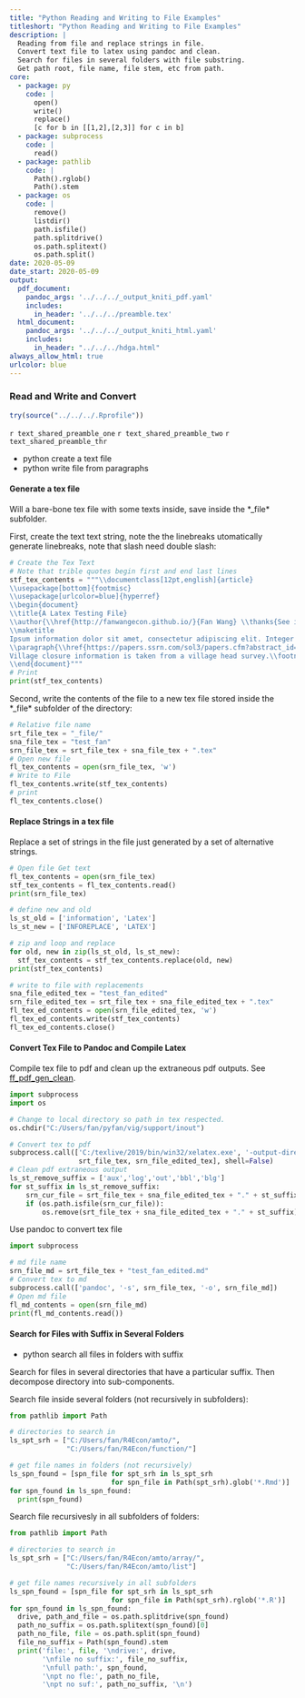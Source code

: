 ```yaml
---
title: "Python Reading and Writing to File Examples"
titleshort: "Python Reading and Writing to File Examples"
description: |
  Reading from file and replace strings in file.
  Convert text file to latex using pandoc and clean. 
  Search for files in several folders with file substring.
  Get path root, file name, file stem, etc from path.
core:
  - package: py
    code: |
      open()
      write()
      replace()
      [c for b in [[1,2],[2,3]] for c in b]
  - package: subprocess
    code: |
      read()
  - package: pathlib
    code: |
      Path().rglob()
      Path().stem
  - package: os
    code: |
      remove()
      listdir()
      path.isfile()
      path.splitdrive()
      os.path.splitext()
      os.path.split()
date: 2020-05-09
date_start: 2020-05-09
output:
  pdf_document:
    pandoc_args: '../../../_output_kniti_pdf.yaml'
    includes:
      in_header: '../../../preamble.tex'
  html_document:
    pandoc_args: '../../../_output_kniti_html.yaml'
    includes:
      in_header: "../../../hdga.html"
always_allow_html: true
urlcolor: blue
---
```


### Read and Write and Convert

```r
try(source("../../../.Rprofile"))
```

`r text_shared_preamble_one`
`r text_shared_preamble_two`
`r text_shared_preamble_thr`

- python create a text file
- python write file from paragraphs


#### Generate a tex file

Will a bare-bone tex file with some texts inside, save inside the *_file* subfolder.

First, create the text text string, note the the linebreaks utomatically generate linebreaks, note that slash need double slash:

```python
# Create the Tex Text
# Note that trible quotes begin first and end last lines
stf_tex_contents = """\\documentclass[12pt,english]{article}
\\usepackage[bottom]{footmisc}
\\usepackage[urlcolor=blue]{hyperref}
\\begin{document}
\\title{A Latex Testing File}
\\author{\\href{http://fanwangecon.github.io/}{Fan Wang} \\thanks{See information \\href{https://fanwangecon.github.io/Tex4Econ/}{Tex4Econ} for more.}}
\\maketitle
Ipsum information dolor sit amet, consectetur adipiscing elit. Integer Latex placerat nunc orci.
\\paragraph{\\href{https://papers.ssrn.com/sol3/papers.cfm?abstract_id=3140132}{Data}}
Village closure information is taken from a village head survey.\\footnote{Generally students went to schools.}
\\end{document}"""
# Print
print(stf_tex_contents)
```

Second, write the contents of the file to a new tex file stored inside the *_file* subfolder of the directory:

```python
# Relative file name
srt_file_tex = "_file/"
sna_file_tex = "test_fan"
srn_file_tex = srt_file_tex + sna_file_tex + ".tex"
# Open new file
fl_tex_contents = open(srn_file_tex, 'w')
# Write to File
fl_tex_contents.write(stf_tex_contents)
# print
fl_tex_contents.close()
```

#### Replace Strings in a tex file

Replace a set of strings in the file just generated by a set of alternative strings.

```python
# Open file Get text
fl_tex_contents = open(srn_file_tex)
stf_tex_contents = fl_tex_contents.read()
print(srn_file_tex)

# define new and old
ls_st_old = ['information', 'Latex']
ls_st_new = ['INFOREPLACE', 'LATEX']

# zip and loop and replace
for old, new in zip(ls_st_old, ls_st_new):
  stf_tex_contents = stf_tex_contents.replace(old, new)
print(stf_tex_contents)

# write to file with replacements
sna_file_edited_tex = "test_fan_edited"
srn_file_edited_tex = srt_file_tex + sna_file_edited_tex + ".tex"
fl_tex_ed_contents = open(srn_file_edited_tex, 'w')
fl_tex_ed_contents.write(stf_tex_contents)
fl_tex_ed_contents.close()
```

#### Convert Tex File to Pandoc and Compile Latex

Compile tex file to pdf and clean up the extraneous pdf outputs. See [ff_pdf_gen_clean](https://pyfan.readthedocs.io/en/latest/autoapi/pyfan/util/pdf/pdfgen/index.html#pyfan.util.pdf.pdfgen.ff_pdf_gen_clean).

```python
import subprocess
import os

# Change to local directory so path in tex respected.
os.chdir("C:/Users/fan/pyfan/vig/support/inout")

# Convert tex to pdf
subprocess.call(['C:/texlive/2019/bin/win32/xelatex.exe', '-output-directory',
                 srt_file_tex, srn_file_edited_tex], shell=False)
# Clean pdf extraneous output
ls_st_remove_suffix = ['aux','log','out','bbl','blg']
for st_suffix in ls_st_remove_suffix:
    srn_cur_file = srt_file_tex + sna_file_edited_tex + "." + st_suffix
    if (os.path.isfile(srn_cur_file)):
        os.remove(srt_file_tex + sna_file_edited_tex + "." + st_suffix)
```

Use pandoc to convert tex file

```python
import subprocess

# md file name
srn_file_md = srt_file_tex + "test_fan_edited.md"
# Convert tex to md
subprocess.call(['pandoc', '-s', srn_file_tex, '-o', srn_file_md])
# Open md file
fl_md_contents = open(srn_file_md)
print(fl_md_contents.read())
```

#### Search for Files with Suffix in Several Folders

- python search all files in folders with suffix

Search for files in several directories that have a particular suffix. Then decompose directory into sub-components.

Search file inside several folders (not recursively in subfolders):

```python
from pathlib import Path

# directories to search in
ls_spt_srh = ["C:/Users/fan/R4Econ/amto/",
              "C:/Users/fan/R4Econ/function/"]

# get file names in folders (not recursively)
ls_spn_found = [spn_file for spt_srh in ls_spt_srh
                         for spn_file in Path(spt_srh).glob('*.Rmd')]
for spn_found in ls_spn_found:
  print(spn_found)
```

Search file recursivesly in all subfolders of folders:

```python
from pathlib import Path

# directories to search in
ls_spt_srh = ["C:/Users/fan/R4Econ/amto/array/",
              "C:/Users/fan/R4Econ/amto/list"]

# get file names recursively in all subfolders
ls_spn_found = [spn_file for spt_srh in ls_spt_srh
                         for spn_file in Path(spt_srh).rglob('*.R')]
for spn_found in ls_spn_found:
  drive, path_and_file = os.path.splitdrive(spn_found)
  path_no_suffix = os.path.splitext(spn_found)[0]
  path_no_file, file = os.path.split(spn_found)
  file_no_suffix = Path(spn_found).stem
  print('file:', file, '\ndrive:', drive,
        '\nfile no suffix:', file_no_suffix,
        '\nfull path:', spn_found,
        '\npt no fle:', path_no_file,
        '\npt no suf:', path_no_suffix, '\n')

```
